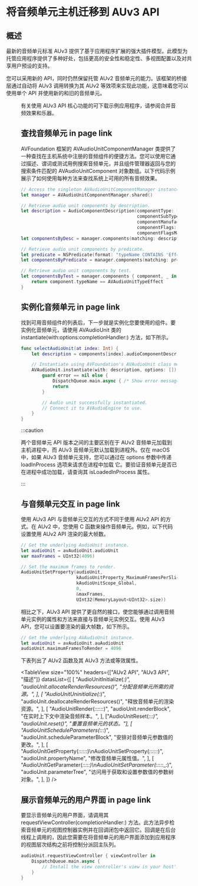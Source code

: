 # 将音频单元主机迁移到 AUv3 API

<ToBePolishedAfterTranslation />

<OriginalSource
  title="Migrating Your Audio Unit Host to the AUv3 API"
  url="https://developer.apple.com/documentation/audiotoolbox/audio_unit_v3_plug-ins/migrating_your_audio_unit_host_to_the_auv3_api"
  summary="更新您的音频单元 (AU) 主机应用程序以利用 AUv3 的新特性和功能"
/>

## 概述

最新的音频单元标准 AUv3 提供了基于应用程序扩展的强大插件模型。此模型为托管应用程序提供了多种好处，包括更高的安全性和稳定性、多视图配置以及对共享用户预设的支持。

您可以采用新的 API，同时仍然保留托管 AUv2 音频单元的能力。该框架的桥接层通过自动将 AUv3 调用转换为其 AUv2 等效项来实现此功能，这意味着您可以使用单个 API 并使用新的和旧的音频单元。

<Figure src={require("./image_1.png")} size={320} edge="white" />

有关使用 AUv3 API 核心功能的可下载示例应用程序，请参阅合并音频效果和乐器。

## 查找音频单元 in page link

AVFoundation 框架的 AVAudioUnitComponentManager 类提供了一种查找在主机系统中注册的音频组件的便捷方法。您可以使用它通过描述、谓词或测试用例搜索音频单元，并且组件管理器返回与您的搜索条件匹配的 AVAudioUnitComponent 对象数组。以下代码示例展示了如何使用每种方法来查找系统上可用的所有音频效果。

```swift
// Access the singleton AVAudioUnitComponentManager instance.
let manager = AVAudioUnitComponentManager.shared()

// Retrieve audio unit components by description.
let description = AudioComponentDescription(componentType: kAudioUnitType_Effect,
                                            componentSubType: 0,
                                            componentManufacturer: 0,
                                            componentFlags: 0,
                                            componentFlagsMask: 0)
let componentsByDesc = manager.components(matching: description)

// Retrieve audio unit components by predicate.
let predicate = NSPredicate(format: "typeName CONTAINS 'Effect'")
let componentsByPredicate = manager.components(matching: predicate)

// Retrieve audio unit components by test.
let componentsByTest = manager.components { component, _ in
    return component.typeName == AVAudioUnitTypeEffect
}
```

## 实例化音频单元 in page link

找到可用音频组件的列表后，下一步就是实例化您要使用的组件。要实例化音频单元，请使用 AVAudioUnit 类的 instantiate(with:options:completionHandler:) 方法，如下所示。

```swift
func selectAudioUnit(at index: Int) {
    let description = components[index].audioComponentDescription

    // Instantiate using AVFoundation's AVAudioUnit class method.
    AVAudioUnit.instantiate(with: description, options: []) { avAudioUnit, error in
        guard error == nil else {
            DispatchQueue.main.async { /* Show error message to user. */ }
            return
        }

        // Audio unit successfully instantiated.
        // Connect it to AVAudioEngine to use.
    }
}
```

:::caution

两个音频单元 API 版本之间的主要区别在于 AUv2 音频单元加载到主机进程中，而 AUv3 音频单元默认加载到进程外。仅在 macOS 中，如果 AUv3 音频单元支持，您可以通过在 options 参数中传递 loadInProcess 选项来请求在进程中加载 ​​ 它。要验证音频单元是否已在进程中成功加载，请查询其 isLoadedInProcess 属性。

:::

## 与音频单元交互 in page link

使用 AUv3 API 与音频单元交互的方式不同于使用 AUv2 API 的方式。在 AUv2 中，您使用 C 函数来操作音频单元。例如，以下代码设置使用 AUv2 API 渲染的最大帧数。

```swift
// Get the underlying AudioUnit instance.
let audioUnit = avAudioUnit.audioUnit
var maxFrames = UInt32(4096)

// Set the maximum frames to render.
AudioUnitSetProperty(audioUnit,
                     kAudioUnitProperty_MaximumFramesPerSlice,
                     kAudioUnitScope_Global,
                     0,
                     &maxFrames,
                     UInt32(MemoryLayout<UInt32>.size))
```

相比之下，AUv3 API 提供了更自然的接口，使您能够通过调用音频单元实例的属性和方法来直接与音频单元实例交互。使用 AUv3 API，您可以设置要渲染的最大帧数，如下所示。

```swift
// Get the underlying AUAudioUnit instance.
let audioUnit = avAudioUnit.auAudioUnit
audioUnit.maximumFramesToRender = 4096
```

下表列出了 AUv2 函数及其 AUv3 方法或等效属性。

<TableView
  size="100%"
  headers={["AUv2 API", "AUv3 API", "描述"]}
  datasList={[
    [
      "AudioUnitInitialize(_:)",
      "audioUnit.allocateRenderResources()",
      "分配音频单元所需的资源。",
    ],
    [
      "AudioUnitUninitialize(_:)",
      "audioUnit.deallocateRenderResources()",
      "释放音频单元的渲染资源。",
    ],
    [
      "AudioUnitRender(_:_:_:_:_:_:)",
      "audioUnit.renderBlock",
      "在实时上下文中渲染音频样本。",
    ],
    ["AudioUnitReset(_:_:_:)", "audioUnit.reset()", "重置音频单元的状态。"],
    [
      "AudioUnitScheduleParameters(_:_:_:)",
      "audioUnit.scheduleParameterBlock",
      "安排对音频单元参数值的更改。",
    ],
    [
      "AudioUnitGetProperty(_:_:_:_:_:_:)\nAudioUnitSetProperty(_:_:_:_:_:_:)",
      "audioUnit.propertyName",
      "修改音频单元属性值。",
    ],
    [
      "AudioUnitGetParameter(_:_:_:_:_:)\nAudioUnitSetParameter(_:_:_:_:_:_:)",
      "audioUnit.parameterTree",
      "访问用于获取和设置参数值的参数树对象。",
    ],
  ]}
/>

## 展示音频单元的用户界面 in page link

要显示音频单元的用户界面，请调用其 requestViewController(completionHandler:) 方法。此方法异步检索音频单元的视图控制器实例并在回调闭包中返回它。回调是在后台线程上调用的，因此您需要在将音频单元的用户界面添加到应用程序的视图层次结构之前将控制分派回主队列。

```swift
audioUnit.requestViewController { viewController in
    DispatchQueue.main.async {
        // Install the view controller's view in your host's user interface.
    }
}
```
